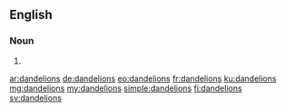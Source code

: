 ==English==

===Noun===
{{head|en|noun plural form}}

# {{plural of|dandelion|lang=en}}

[[ar:dandelions]]
[[de:dandelions]]
[[eo:dandelions]]
[[fr:dandelions]]
[[ku:dandelions]]
[[mg:dandelions]]
[[my:dandelions]]
[[simple:dandelions]]
[[fi:dandelions]]
[[sv:dandelions]]